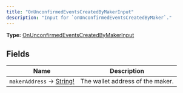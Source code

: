 ```yaml
---
title: "OnUnconfirmedEventsCreatedByMakerInput"
description: "Input for `onUnconfirmedEventsCreatedByMaker`."
---
```


**Type:** [OnUnconfirmedEventsCreatedByMakerInput](/api-reference/types/onunconfirmedeventscreatedbymakerinput)

## Fields

| Name | Description |
|------|-------------|
| `makerAddress` → [String!](/api-reference/types/string) | The wallet address of the maker. |

